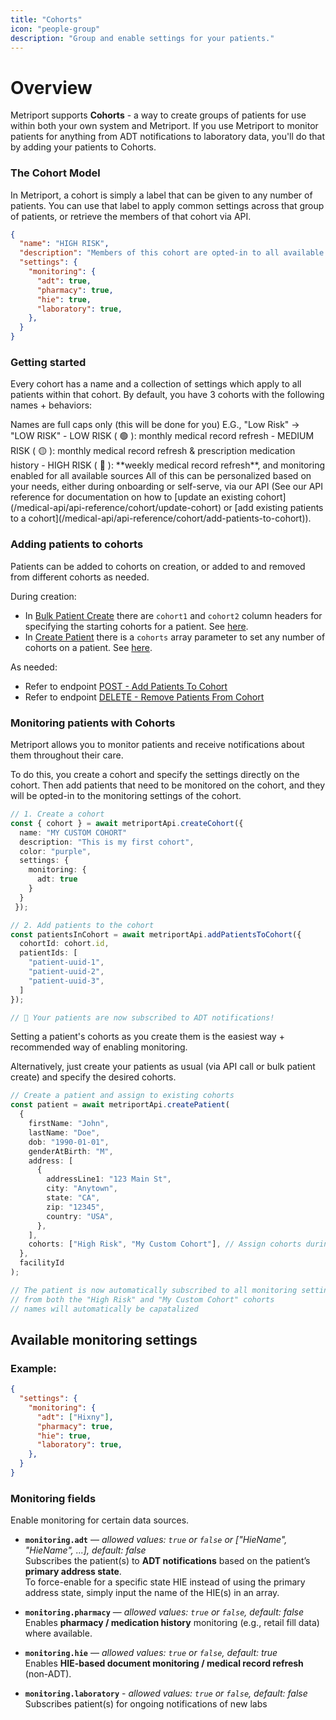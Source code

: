 ```yaml
---
title: "Cohorts"
icon: "people-group"
description: "Group and enable settings for your patients."
---
```


# Overview

Metriport supports **Cohorts** - a way to create groups of patients for use within both your own system and Metriport.
If you use Metriport to monitor patients for anything from ADT notifications to laboratory data, you'll do that by adding your patients to Cohorts.

### The Cohort Model

In Metriport, a cohort is simply a label that can be given to any number of patients. You can use that label to apply common settings across that group of patients,
or retrieve the members of that cohort via API.

```json
{
  "name": "HIGH RISK",
  "description": "Members of this cohort are opted-in to all available data sources.",
  "settings": {
    "monitoring": {
      "adt": true,
      "pharmacy": true,
      "hie": true,
      "laboratory": true,
    },
  }
}
```

### Getting started

Every cohort has a name and a collection of settings which apply to all patients within that cohort.
By default, you have 3 cohorts with the following names + behaviors:

<Note>
  Names are full caps only (this will be done for you) E.G.,
  "Low Risk" -> "LOW RISK"
</Note>
- LOW RISK ( 🟢 ): monthly medical record refresh  
- MEDIUM RISK ( 🟡 ): monthly medical record refresh & prescription medication history  
- HIGH RISK ( 🔴 ): **weekly medical record refresh**, and monitoring enabled for all available sources  

<Note>
  All of this can be personalized based on your needs,
  either during onboarding or self-serve, via our API (See
  our API reference for documentation on how to [update an
  existing
  cohort](/medical-api/api-reference/cohort/update-cohort)
  or [add existing patients to a
  cohort](/medical-api/api-reference/cohort/add-patients-to-cohort)).
</Note>

### Adding patients to cohorts

Patients can be added to cohorts on creation, or added to and removed from different cohorts as needed.

During creation:

- In [Bulk Patient Create](/medical-api/api-reference/patient/bulk-create-patient) there are `cohort1` and `cohort2` column headers for specifying the starting cohorts for a patient. See [here](/medical-api/api-reference/patient/bulk-create-patient#param-cohort1).
- In [Create Patient](/medical-api/api-reference/patient/create-patient) there is a `cohorts` array parameter to set any number of cohorts on a patient. See [here](/medical-api/api-reference/patient/create-patient#param-cohorts).

As needed:

- Refer to endpoint [POST - Add Patients To Cohort](/medical-api/api-reference/cohort/add-patients-to-cohort)
- Refer to endpoint [DELETE - Remove Patients From Cohort](/medical-api/api-reference/cohort/remove-patients-from-cohort)

### Monitoring patients with Cohorts

Metriport allows you to monitor patients and receive notifications about them throughout their care.

To do this, you create a cohort and specify the settings directly on the cohort. Then add patients that need to be monitored on the cohort, and they will be opted-in to the monitoring settings of the cohort.

```typescript
// 1. Create a cohort
const { cohort } = await metriportApi.createCohort({
  name: "MY CUSTOM COHORT"
  description: "This is my first cohort",
  color: "purple",
  settings: {
    monitoring: {
      adt: true
    }
  }
 });

// 2. Add patients to the cohort
const patientsInCohort = await metriportApi.addPatientsToCohort({
  cohortId: cohort.id,
  patientIds: [
    "patient-uuid-1",
    "patient-uuid-2",
    "patient-uuid-3",
  ]
});

// 🎉 Your patients are now subscribed to ADT notifications!
```

<Tip>
  Setting a patient's cohorts as you create them is the
  easiest way + recommended way of enabling monitoring.
</Tip>

Alternatively, just create your patients as usual (via API call or bulk patient create) and specify the desired cohorts.

```typescript
// Create a patient and assign to existing cohorts
const patient = await metriportApi.createPatient(
  {
    firstName: "John",
    lastName: "Doe",
    dob: "1990-01-01",
    genderAtBirth: "M",
    address: [
      {
        addressLine1: "123 Main St",
        city: "Anytown",
        state: "CA",
        zip: "12345",
        country: "USA",
      },
    ],
    cohorts: ["High Risk", "My Custom Cohort"], // Assign cohorts during creation
  },
  facilityId
);

// The patient is now automatically subscribed to all monitoring settings
// from both the "High Risk" and "My Custom Cohort" cohorts
// names will automatically be capatalized
```

## Available monitoring settings

### Example:

```json
{
  "settings": {
    "monitoring": {
      "adt": ["Hixny"],
      "pharmacy": true,
      "hie": true,
      "laboratory": true,
    },
  }
}
```

### Monitoring fields

Enable monitoring for certain data sources.

- **`monitoring.adt`** — _allowed values: `true` or `false` or ["HieName", "HieName", ...], default: false_  
  Subscribes the patient(s) to **ADT notifications** based on the patient’s **primary address state**.  
  To force-enable for a specific state HIE instead of using the primary address state, simply input the name of the HIE(s) in an array.

- **`monitoring.pharmacy`** — _allowed values: `true` or `false`, default: false_  
  Enables **pharmacy / medication history** monitoring (e.g., retail fill data) where available.

- **`monitoring.hie`** — _allowed values: `true` or `false`, default: true_  
  Enables **HIE-based document monitoring / medical record refresh** (non-ADT).

- **`monitoring.laboratory`** - _allowed values: `true` or `false`, default: false_  
  Subscribes patient(s) for ongoing notifications of new labs
